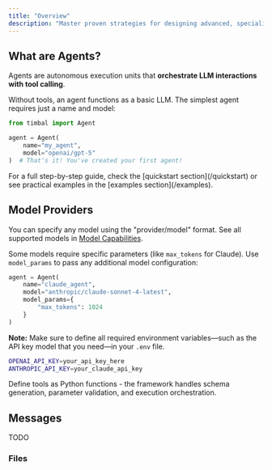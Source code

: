 ```yaml
---
title: "Overview"
description: "Master proven strategies for designing advanced, specialized AI agents using an architecture that work together seamlessly to tackle complex challenges"
---
```


## What are Agents?

Agents are autonomous execution units that **orchestrate LLM interactions with tool calling**. 

Without tools, an agent functions as a basic LLM. The simplest agent requires just a name and model:

```python
from timbal import Agent

agent = Agent(
    name="my_agent",
    model="openai/gpt-5"
)  # That's it! You've created your first agent!
```

<Tip>
For a full step-by-step guide, check the [quickstart section](/quickstart) or see practical examples in the [examples section](/examples).
</Tip>

## Model Providers

You can specify any model using the "provider/model" format. See all supported models in [Model Capabilities](/getting-started/model_capabilities).

Some models require specific parameters (like `max_tokens` for Claude). Use `model_params` to pass any additional model configuration: 

```python
agent = Agent(
    name="claude_agent",
    model="anthropic/claude-sonnet-4-latest",
    model_params={
        "max_tokens": 1024
    }
)
```

**Note:** Make sure to define all required environment variables—such as the API key model that you need—in your `.env` file.

```bash
OPENAI_API_KEY=your_api_key_here
ANTHROPIC_API_KEY=your_claude_api_key
```

Define tools as Python functions - the framework handles schema generation, parameter validation, and execution orchestration.

## Messages

TODO

### Files
